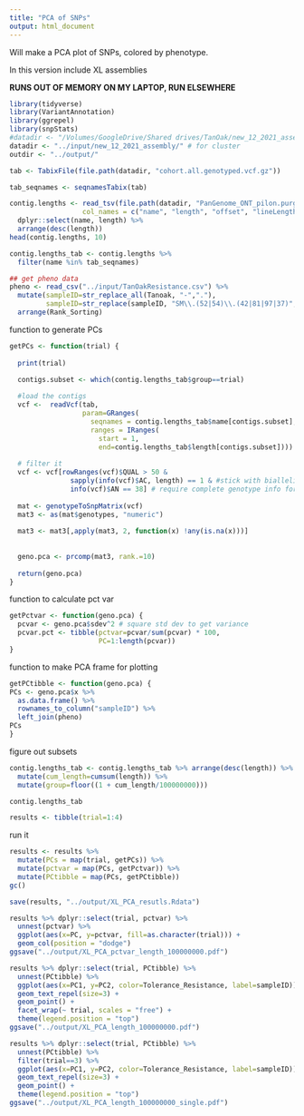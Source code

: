 ```yaml
---
title: "PCA of SNPs"
output: html_document
---
```


Will make a PCA plot of SNPs, colored by phenotype.

In this version include XL assemblies

__RUNS OUT OF MEMORY ON MY LAPTOP, RUN ELSEWHERE__

```r
library(tidyverse)
library(VariantAnnotation)
library(ggrepel)
library(snpStats)
#datadir <- "/Volumes/GoogleDrive/Shared drives/TanOak/new_12_2021_assembly/"
datadir <- "../input/new_12_2021_assembly/" # for cluster
outdir <- "../output/"
```

```r
tab <- TabixFile(file.path(datadir, "cohort.all.genotyped.vcf.gz"))

tab_seqnames <- seqnamesTabix(tab)

contig.lengths <- read_tsv(file.path(datadir, "PanGenome_ONT_pilon.purge.dedup90.drop2k.mergeN.fasta.fai"), 
                  col_names = c("name", "length", "offset", "lineLength", "lineLengthB")) %>%
  dplyr::select(name, length) %>%
  arrange(desc(length))
head(contig.lengths, 10)

contig.lengths_tab <- contig.lengths %>%
  filter(name %in% tab_seqnames)
```

```r
## get pheno data
pheno <- read_csv("../input/TanOakResistance.csv") %>%
  mutate(sampleID=str_replace_all(Tanoak, "-","."),
         sampleID=str_replace(sampleID, "SM\\.(52|54)\\.(42|81|97|37)", "\\1.\\2")) %>%
  arrange(Rank_Sorting)
```

function to generate PCs
```r
getPCs <- function(trial) {
  
  print(trial)

  contigs.subset <- which(contig.lengths_tab$group==trial)
  
  #load the contigs
  vcf <-  readVcf(tab, 
                  param=GRanges(
                    seqnames = contig.lengths_tab$name[contigs.subset],
                    ranges = IRanges(
                      start = 1,
                      end=contig.lengths_tab$length[contigs.subset])))
  
  # filter it
  vcf <- vcf[rowRanges(vcf)$QUAL > 50 &
               sapply(info(vcf)$AC, length) == 1 & #stick with biallelic SNPs for now
               info(vcf)$AN == 38] # require complete genotype info for now 
  
  mat <- genotypeToSnpMatrix(vcf)
  mat3 <- as(mat$genotypes, "numeric")
  
  mat3 <- mat3[,apply(mat3, 2, function(x) !any(is.na(x)))]
  
  
  geno.pca <- prcomp(mat3, rank.=10)
  
  return(geno.pca)
}
```

function to calculate pct var
```r
getPctvar <- function(geno.pca) {
  pcvar <- geno.pca$sdev^2 # square std dev to get variance
  pcvar.pct <- tibble(pctvar=pcvar/sum(pcvar) * 100,
                      PC=1:length(pcvar))
}
```

function to make PCA frame for plotting
```r
getPCtibble <- function(geno.pca) {
PCs <- geno.pca$x %>%
  as.data.frame() %>%
  rownames_to_column("sampleID") %>%
  left_join(pheno)
PCs
}
```

figure out subsets
```r
contig.lengths_tab <- contig.lengths_tab %>% arrange(desc(length)) %>%
  mutate(cum_length=cumsum(length)) %>%
  mutate(group=floor((1 + cum_length/100000000)))

contig.lengths_tab
```

```r
results <- tibble(trial=1:4)
```


run it
```r
results <- results %>%
  mutate(PCs = map(trial, getPCs)) %>%
  mutate(pctvar = map(PCs, getPctvar)) %>%
  mutate(PCtibble = map(PCs, getPCtibble))
gc()
```

```r
save(results, "../output/XL_PCA_resutls.Rdata")
```


```r
results %>% dplyr::select(trial, pctvar) %>% 
  unnest(pctvar) %>%
  ggplot(aes(x=PC, y=pctvar, fill=as.character(trial))) +
  geom_col(position = "dodge")
ggsave("../output/XL_PCA_pctvar_length_100000000.pdf")
```

```r
results %>% dplyr::select(trial, PCtibble) %>% 
  unnest(PCtibble) %>%
  ggplot(aes(x=PC1, y=PC2, color=Tolerance_Resistance, label=sampleID)) +
  geom_text_repel(size=3) + 
  geom_point() +
  facet_wrap(~ trial, scales = "free") +
  theme(legend.position = "top")
ggsave("../output/XL_PCA_length_100000000.pdf")
```


```r
results %>% dplyr::select(trial, PCtibble) %>% 
  unnest(PCtibble) %>%
  filter(trial==3) %>%
  ggplot(aes(x=PC1, y=PC2, color=Tolerance_Resistance, label=sampleID)) +
  geom_text_repel(size=3) + 
  geom_point() +
  theme(legend.position = "top")
ggsave("../output/XL_PCA_length_100000000_single.pdf")
```


